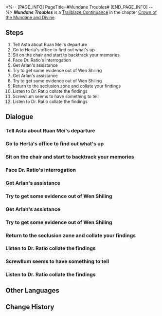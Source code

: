 <%-- [PAGE_INFO]
PageTitle=#Mundane Troubles#
[END_PAGE_INFO] --%>
{{Stub|Dialogue.}}
{{Mission Infobox
|id            = 2000901
|title         = 
|image         = Mission Mundane Troubles.png{{subst:void|<!--$UPLOAD:<<SpriteOutput/Chronicle/2000901.png>-<Mission Mundane Troubles.png>-<Fate's Atlas Images>>-->}}
|type          = Trailblaze Continuance
|event_name    = 
|chapter       = Crown of the Mundane and Divine
|requirements  = [[Trailblaze Continuance]] ''[[When the Stars of Ingenuity Shine]]'' completed
|summary       = Amidst the turmoil on the space station, where Herta gets attacked and rumors against the managers run amok, what will be your role in this crisis? A mysterious man with a plaster head and a sneer will join you in the journey to uncover the undercurrents behind this farce.
|characters    = Arlan; Asta; Dr. Ratio; Screwllum; Trailblazer
|startLocation = [[Herta Space Station]] - [[Seclusion Zone]]
|world         = Herta Space Station
|area          = Seclusion Zone
|prev          = When the Stars of Ingenuity Shine
|next          = 
|rewards       = Trailblaze EXP*1,200; Stellar Jade*120; Traveler's Guide*10; Refined Aether*8; Lost Crystal*8; Credit*120,000
}}
'''''Mundane Troubles''''' is a [[Trailblaze Continuance]] in the chapter [[Crown of the Mundane and Divine]].

==Steps==
# Tell Asta about Ruan Mei's departure
# Go to Herta's office to find out what's up
# Sit on the chair and start to backtrack your memories
# Face Dr. Ratio's interrogation
# Get Arlan's assistance
# Try to get some evidence out of Wen Shiling
# Get Arlan's assistance
# Try to get some evidence out of Wen Shiling
# Return to the seclusion zone and collate your findings
# Listen to Dr. Ratio collate the findings
# Screwllum seems to have something to tell
# Listen to Dr. Ratio collate the findings

<!--
==Gameplay Notes==

--><!--
==Trial Character==

-->
==Dialogue==
{{Stub Dialogue}}
===Tell Asta about Ruan Mei's departure===
{{Mission Description|type=continuance|location=Seclusion Zone|Ruan Mei has left the space station. You feel you should mention that to Asta.}}
{{Dialogue Start}}
:{{tx}}
{{Dialogue End}}

===Go to Herta's office to find out what's up===
{{Mission Description|type=continuance|location=Seclusion Zone|update|Asta is not in the base zone, and Herta seems to have been attacked yet again. You decide to head back to Herta's office to find out what's up}}
{{Dialogue Start}}
:{{tx}}
{{Dialogue End}}

===Sit on the chair and start to backtrack your memories===
{{Mission Description|type=continuance|location=Seclusion Zone|update|Sit on the chair and backtrack your memories. You need to find the Cognition Chasms that have escaped notice in order to clear yourself of suspicion.}}
{{Dialogue Start}}
:{{tx}}
{{Dialogue End}}

===Face Dr. Ratio's interrogation===
{{Mission Description|type=continuance|location=Seclusion Zone|update|You have finished collecting the Cognition Chasms. Now, it's time to face the interrogation and defend yourself.}}
{{Dialogue Start}}
:{{tx}}
{{Dialogue End}}

===Get Arlan's assistance===
{{Mission Description|type=continuance|location=Seclusion Zone|update|You have temporarily exculpated yourself by the end of the interrogation, but Dr. Ratio specifically asked for you to go with him to Arlan to ask for help.}}
{{Dialogue Start}}
:{{tx}}
{{Dialogue End}}

===Try to get some evidence out of Wen Shiling===
{{Mission Description|type=continuance|location=Master Control Zone|update|Adler's disappearance made the case even more enigmatic, but Wen Shiling seems to still remember his odd behavior before his disappearance.}}
{{Dialogue Start}}
:{{tx}}
{{Dialogue End}}

===Get Arlan's assistance===
{{Mission Description|type=continuance|location=Seclusion Zone|update|You have temporarily exculpated yourself by the end of the interrogation, but Dr. Ratio specifically asked for you to go with him to Arlan to ask for help.}}
{{Dialogue Start}}
:{{tx}}
{{Dialogue End}}

===Try to get some evidence out of Wen Shiling===
{{Mission Description|type=continuance|location=Seclusion Zone|update|Adler's disappearance made the case even more enigmatic, but Wen Shiling seems to still remember his odd behavior before his disappearance.}}
{{Dialogue Start}}
:{{tx}}
{{Dialogue End}}

===Return to the seclusion zone and collate your findings===
{{Mission Description|type=continuance|location=Seclusion Zone|update|Dr. Ratio seems to already have discovered the answer from what little evidence you have. It's time to return the seclusion zone and reconstruct the entire incident.}}
{{Dialogue Start}}
:{{tx}}
{{Dialogue End}}

===Listen to Dr. Ratio collate the findings===
{{Mission Description|type=continuance|location=Seclusion Zone|update|Dr. Ratio seems to already have discovered the answer from what little evidence you have. Let's see what exactly he had discovered.}}
{{Dialogue Start}}
:{{tx}}
{{Dialogue End}}

===Screwllum seems to have something to tell===
{{Mission Description|type=continuance|location=<!--to be added-->|update|Asta was swallowed up by infernal fire before your eyes. Listen to Screwllum's deductions before you act on anything.}}
{{Dialogue Start}}
:{{tx}}
{{Dialogue End}}

===Listen to Dr. Ratio collate the findings===
{{Mission Description|type=continuance|location=Seclusion Zone|update|Dr. Ratio seems to already have discovered the answer from what little evidence you have. Let's see what exactly he had discovered.}}
{{Dialogue Start}}
:{{tx}}
{{Dialogue End}}

==Other Languages==
{{Other Languages
|en   = Mundane Troubles
|zhs  = 庸人自扰
|zht  = 庸人自擾
|ja   = 凡人の空騒ぎ
|ko   = 스스로 부른 화
|es   = Problemas mundanos
|fr   = Problèmes communs
|ru   = Глупцам нет покоя
|th   = ความทุกข์ของปุถุชนคนสามัญ
|vi   = Tự Làm Khổ Mình
|de   = Mundane sabotieren sich selbst
|id   = Kebingungan Orang Awam
|pt   = Problemas Mundanos
}}

==Change History==
{{Change History|1.6}}
